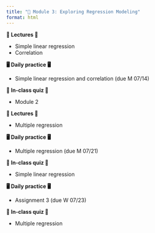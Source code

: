 ```yaml
---
title: "🐬 Module 3: Exploring Regression Modeling"
format: html
---
```


::: {.callout-tip title="Thursday, July 10, 2025" collapse="true" open="true"}

**📝 Lectures 📝** 

- Simple linear regression
- Correlation

**🖥️ Daily practice 🖥️**

- Simple linear regression and correlation (due M 07/14)

**📃 In-class quiz 📃 ** 

- Module 2

:::

::: {.callout-tip title="Tuesday, July 15, 2025" collapse="true" open="true"}

**📝 Lectures 📝** 

- Multiple regression

**🖥️ Daily practice 🖥️**

- Multiple regression (due M 07/21)

**📃 In-class quiz 📃 ** 

- Simple linear regression

:::

::: {.callout-tip title="Thursday, July 17, 2025" collapse="true" open="true"}

**🖥️ Daily practice 🖥️**

- Assignment 3 (due W 07/23)

**📃 In-class quiz 📃 ** 

- Multiple regression

:::